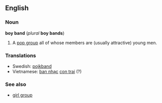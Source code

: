 ==English==
===Noun===
'''boy band''' (''plural'' '''boy bands''')

#A [[pop group]] all of whose members are (usually attractive) young men.

===Translations===
*Swedish: [[pojkband]]
*Vietnamese: [[ban nhạc]] [[con trai]] (?)

===See also===
*[[girl group]]